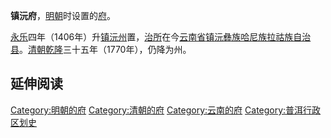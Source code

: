 '''镇沅府'''，[[明朝|明朝]]时设置的[[府_(行政区划)|府]]。

[[永乐_(明朝)|永乐]]四年（1406年）升[[镇沅州|镇沅州]]置，[[治所|治所]]在今[[云南省|云南省]][[镇沅彝族哈尼族拉祜族自治县|镇沅彝族哈尼族拉祜族自治县]]。[[清朝|清朝]][[乾隆|乾隆]]三十五年（1770年），仍降为州。 

== 延伸阅读 ==
{{Wikisource further reading}}
{{明朝云南行政区划}}
{{明朝行政区划|nocat}}
{{傣族}}
{{云南行政区划小作品}}

[[Category:明朝的府|Category:明朝的府]]
[[Category:清朝的府|Category:清朝的府]]
[[Category:云南的府|Category:云南的府]]
[[Category:普洱行政区划史|Category:普洱行政区划史]]